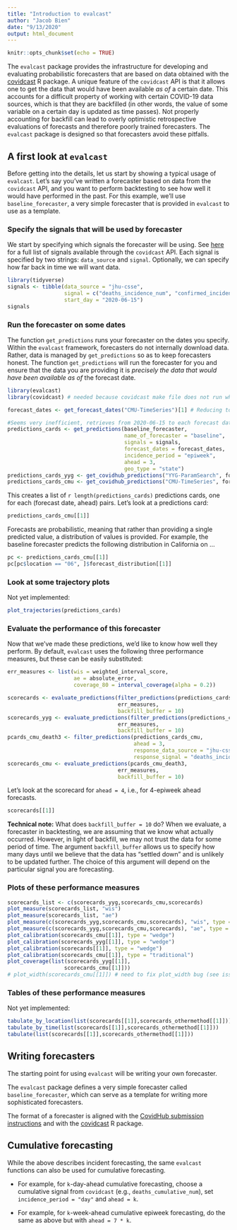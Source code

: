 ```yaml
---
title: "Introduction to evalcast"
author: "Jacob Bien"
date: "9/13/2020"
output: html_document
---
```


```r
knitr::opts_chunk$set(echo = TRUE)
```

The `evalcast` package provides the infrastructure for developing and evaluating probabilistic forecasters that are based on data obtained with the [covidcast](https://cmu-delphi.github.io/covidcast/covidcastR/) R package.  A unique feature of the `covidcast` API is that it allows one to get the data that would have been available *as of* a certain date.  This accounts for a difficult property of working with certain COVID-19 data sources, which is that they are backfilled (in other words, the value of some variable on a certain day is updated as time passes).  Not properly accounting for backfill can lead to overly optimistic retrospective evaluations of forecasts and therefore poorly trained forecasters.  The `evalcast` package is designed so that forecasters avoid these pitfalls.

## A first look at `evalcast`

Before getting into the details, let us start by showing a typical usage of `evalcast`.  Let's say you've written a forecaster based on data from the `covidcast` API, and you want to perform backtesting to see how well it would have performed in the past.  For this example, we'll use `baseline_forecaster`, a very simple forecaster that is provided in `evalcast` to use as a template.

### Specify the signals that will be used by forecaster

We start by specifying which signals the forecaster will be using.  See [here](https://cmu-delphi.github.io/delphi-epidata/api/covidcast_signals.html) for a full list of signals available through the `covidcast` API.  Each signal is specified by two strings: `data_source` and `signal`.  Optionally, we can specify how far back in time we will want data.

```r
library(tidyverse)
signals <- tibble(data_source = "jhu-csse", 
                  signal = c("deaths_incidence_num", "confirmed_incidence_num"), 
                  start_day = "2020-06-15")
signals
```

### Run the forecaster on some dates

The function `get_predictions` runs your forecaster on the dates you specify.  Within the `evalcast` framework, forecasters do not internally download data.  Rather, data is managed by `get_predictions` so as to keep forecasters honest.  The function `get_predictions` will run the forecaster for you and ensure that the data you are providing it is *precisely the data that would have been available as of* the forecast date.

```r
library(evalcast)
library(covidcast) # needed because covidcast make file does not run when only evalcast is libraried

forecast_dates <- get_forecast_dates("CMU-TimeSeries")[1] # Reducing to 1 for testing

#Seems very inefficient, retrieves from 2020-06-15 to each forecast date, so does ~4x the work
predictions_cards <- get_predictions(baseline_forecaster,
                                     name_of_forecaster = "baseline",
                                     signals = signals,
                                     forecast_dates = forecast_dates,
                                     incidence_period = "epiweek",
                                     ahead = 3,
                                     geo_type = "state")
predictions_cards_yyg <- get_covidhub_predictions("YYG-ParamSearch", forecast_dates)
predictions_cards_cmu <- get_covidhub_predictions("CMU-TimeSeries", forecast_dates)
```

This creates a list of `r length(predictions_cards)` predictions cards, one for each (forecast date, ahead) pairs.  Let's look at a predictions card:

```r
predictions_cards_cmu[[1]]
```

Forecasts are probabilistic, meaning that rather than providing a single predicted value, a distribution of values is provided. For example, the baseline forecaster predicts the following distribution in California on ...
```r
pc <- predictions_cards_cmu[[1]]
pc[pc$location == "06", ]$forecast_distribution[[1]]
```

### Look at some trajectory plots

Not yet implemented:

```r
plot_trajectories(predictions_cards)
```

### Evaluate the performance of this forecaster

Now that we've made these predictions, we'd like to know how well they perform.  By default, `evalcast` uses the following three performance measures, but these can be easily substituted:

```r
err_measures <- list(wis = weighted_interval_score,
                     ae = absolute_error,
                     coverage_80 = interval_coverage(alpha = 0.2))
```


```r
scorecards <- evaluate_predictions(filter_predictions(predictions_cards, ahead = 3), 
                                   err_measures, 
                                   backfill_buffer = 10)
scorecards_yyg <- evaluate_predictions(filter_predictions(predictions_cards_yyg, ahead = 3), 
                                   err_measures, 
                                   backfill_buffer = 10)
pcards_cmu_death3 <- filter_predictions(predictions_cards_cmu, 
                                        ahead = 3,
                                        response_data_source = "jhu-csse",
                                        response_signal = "deaths_incidence_num")
scorecards_cmu <- evaluate_predictions(pcards_cmu_death3, 
                                   err_measures, 
                                   backfill_buffer = 10)
```
Let's look at the scorecard for `ahead = 4`, i.e., for 4-epiweek ahead forecasts.
```r
scorecards[[1]]
```

**Technical note:** What does `backfill_buffer = 10` do?  When we evaluate, a forecaster in backtesting, we are assuming that we know what actually occurred.  However, in light of backfill, we may not trust the data for some period of time.  The argument `backfill_buffer` allows us to specify how many days until we believe that the data has "settled down" and is unlikely to be updated further.  The choice of this argument will depend on the particular signal you are forecasting.

### Plots of these performance measures

```r
scorecards_list <- c(scorecards_yyg,scorecards_cmu,scorecards)
plot_measure(scorecards_list, "wis")
plot_measure(scorecards_list, "ae")
plot_measure(c(scorecards_yyg,scorecards_cmu,scorecards), "wis", type = "dotplot") + scale_x_log10()
plot_measure(c(scorecards_yyg,scorecards_cmu,scorecards), "ae", type = "dotplot") + scale_x_log10()
plot_calibration(scorecards_cmu[[1]], type = "wedge")
plot_calibration(scorecards_yyg[[1]], type = "wedge")
plot_calibration(scorecards[[1]], type = "wedge")
plot_calibration(scorecards_cmu[[1]], type = "traditional")
plot_coverage(list(scorecards_yyg[[1]],
                  scorecards_cmu[[1]]))
# plot_width(scorecards_cmu[[1]]) # need to fix plot_width bug (see issue)
```

### Tables of these performance measures

Not yet implemented:

```r
tabulate_by_location(list(scorecards[[1]],scorecards_othermethod[[1]]))
tabulate_by_time(list(scorecards[[1]],scorecards_othermethod[[1]]))
tabulate(list(scorecards[[1]],scorecards_othermethod[[1]]))
```

  
## Writing forecasters

The starting point for using `evalcast` will be writing your own forecaster.

The `evalcast` package defines a very simple forecaster called `baseline_forecaster`, which can serve as a template for writing more sophisticated forecasters.

The format of a forecaster is aligned with the [CovidHub submission instructions](https://github.com/reichlab/covid19-forecast-hub/blob/master/data-processed/README.md) and with the [covidcast](https://cmu-delphi.github.io/covidcast/covidcastR/) R package.

## Cumulative forecasting

While the above describes incident forecasting, the same `evalcast` functions can also be used for cumulative forecasting.

- For example, for `k`-day-ahead cumulative forecasting, choose a cumulative signal from `covidcast` (e.g., `deaths_cumulative_num`), set `incidence_period = "day"` and `ahead = k`.

- For example, for `k`-week-ahead cumulative epiweek forecasting, do the same as above but with `ahead = 7 * k`.




